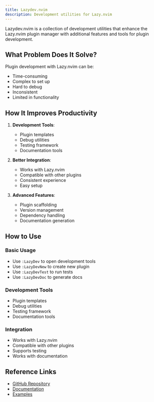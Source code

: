 ```yaml
---
title: Lazydev.nvim
description: Development utilities for Lazy.nvim
---
```


Lazydev.nvim is a collection of development utilities that enhance the Lazy.nvim plugin manager with additional features and tools for plugin development.

## What Problem Does It Solve?

Plugin development with Lazy.nvim can be:
- Time-consuming
- Complex to set up
- Hard to debug
- Inconsistent
- Limited in functionality

## How It Improves Productivity

1. **Development Tools**:
   - Plugin templates
   - Debug utilities
   - Testing framework
   - Documentation tools

2. **Better Integration**:
   - Works with Lazy.nvim
   - Compatible with other plugins
   - Consistent experience
   - Easy setup

3. **Advanced Features**:
   - Plugin scaffolding
   - Version management
   - Dependency handling
   - Documentation generation

## How to Use

### Basic Usage
- Use `:LazyDev` to open development tools
- Use `:LazyDevNew` to create new plugin
- Use `:LazyDevTest` to run tests
- Use `:LazyDevDoc` to generate docs

### Development Tools
- Plugin templates
- Debug utilities
- Testing framework
- Documentation tools

### Integration
- Works with Lazy.nvim
- Compatible with other plugins
- Supports testing
- Works with documentation

## Reference Links
- [GitHub Repository](https://github.com/folke/lazydev.nvim)
- [Documentation](https://github.com/folke/lazydev.nvim#-features)
- [Examples](https://github.com/folke/lazydev.nvim#-examples) 